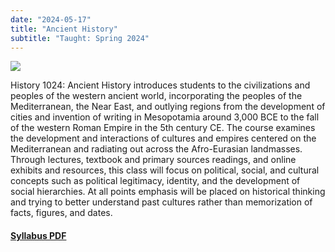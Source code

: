 ```yaml
---
date: "2024-05-17"
title: "Ancient History"
subtitle: "Taught: Spring 2024"
---
```


![](img/Iliad.jpg)

History 1024: Ancient History introduces students to the civilizations and peoples of the western ancient world, incorporating the peoples of the Mediterranean, the Near East, and outlying regions from the development of cities and invention of writing in Mesopotamia around 3,000 BCE to the fall of the western Roman Empire in the 5th century CE. The course examines the development and interactions of cultures and empires centered on the Mediterranean and radiating out across the Afro-Eurasian landmasses. Through lectures, textbook and primary sources readings, and online exhibits and resources, this class will focus on political, social, and cultural concepts such as political legitimacy, identity, and the development of social hierarchies. At all points emphasis will be placed on historical thinking and trying to better understand past cultures rather than memorization of facts, figures, and dates.

#### [Syllabus PDF](syllabus/Sadler-1024-Syllabus-S24.pdf)
